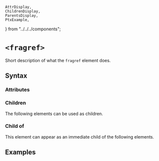     AttrDisplay,
    ChildrenDisplay,
    ParentsDisplay,
    PtxExample,
} from "../../../components";

# `<fragref>`

Short description of what the `fragref` element does.

## Syntax

### Attributes

<AttrDisplay name="fragref" />

### Children

The following elements can be used as children.

<ChildrenDisplay name="fragref" />

### Child of

This element can appear as an immediate child of the following elements.

<ParentsDisplay name="fragref" />

## Examples

    